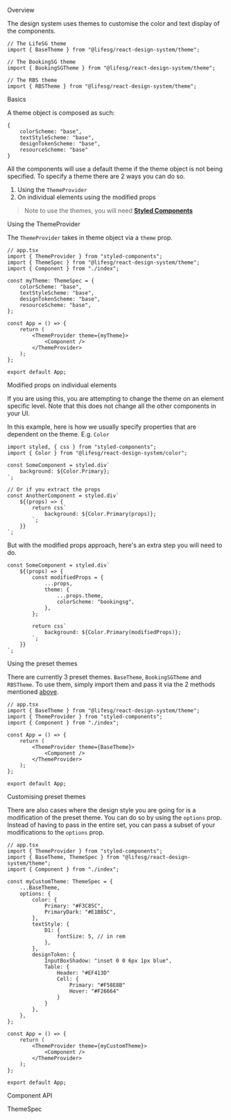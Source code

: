
<Meta title="Getting started/Themes" />

<Title>Themes</Title>

<Secondary>Overview</Secondary>

The design system uses themes to customise the color and text display of the components.

```tsx
// The LifeSG theme
import { BaseTheme } from "@lifesg/react-design-system/theme";

// The BookingSG theme
import { BookingSGTheme } from "@lifesg/react-design-system/theme";

// The RBS theme
import { RBSTheme } from "@lifesg/react-design-system/theme";
```

<Heading3>Basics</Heading3>

A theme object is composed as such:

```tsx
{
    colorScheme: "base",
    textStyleScheme: "base",
    designTokenScheme: "base",
    resourceScheme: "base"
}
```

All the components will use a default theme if the theme object is not being specified. To specify a theme there are 2 ways you can do so.

1. Using the `ThemeProvider`
2. On individual elements using the modified props

> Note to use the themes, you will need [**Styled Components**](https://styled-components.com/docs)

<Heading4>Using the ThemeProvider</Heading4>

The `ThemeProvider` takes in theme object via a `theme` prop.

```tsx
// app.tsx
import { ThemeProvider } from "styled-components";
import { ThemeSpec } from "@lifesg/react-design-system/theme";
import { Component } from "./index";

const myTheme: ThemeSpec = {
    colorScheme: "base",
    textStyleScheme: "base",
    designTokenScheme: "base",
    resourceScheme: "base",
};

const App = () => {
    return (
        <ThemeProvider theme={myTheme}>
            <Component />
        </ThemeProvider>
    );
};

export default App;
```

<Heading4>Modified props on individual elements</Heading4>

If you are using this, you are attempting to change the theme on an element specific level. Note that this does not
change all the other components in your UI.

In this example, here is how we usually specify properties that are dependent on the theme. E.g. `Color`

```tsx
import styled, { css } from "styled-components";
import { Color } from "@lifesg/react-design-system/color";

const SomeComponent = styled.div`
    background: ${Color.Primary};
`;

// Or if you extract the props
const AnotherComponent = styled.div`
    ${(props) => {
        return css`
            background: ${Color.Primary(props)};
        `;
    }}
`;
```

But with the modified props approach, here's an extra step you will need to do.

```tsx
const SomeComponent = styled.div`
    ${(props) => {
        const modifiedProps = {
            ...props,
            theme: {
                ...props.theme,
                colorScheme: "bookingsg",
            },
        };

        return css`
            background: ${Color.Primary(modifiedProps)};
        `;
    }}
`;
```

<Heading3>Using the preset themes</Heading3>

There are currently 3 preset themes. `BaseTheme`, `BookingSGTheme` and `RBSTheme`. To use them, simply import them and pass it via the 2 methods mentioned [above](#basics).

```tsx
// app.tsx
import { BaseTheme } from "@lifesg/react-design-system/theme";
import { ThemeProvider } from "styled-components";
import { Component } from "./index";

const App = () => {
    return (
        <ThemeProvider theme={BaseTheme}>
            <Component />
        </ThemeProvider>
    );
};

export default App;
```

<Heading3>Customising preset themes</Heading3>

There are also cases where the design style you are going for is a modification of the preset theme. You can do so by using the `options` prop. Instead of having to pass in the entire set, you can pass a subset of your modifications to the `options` prop.

```tsx
// app.tsx
import { ThemeProvider } from "styled-components";
import { BaseTheme, ThemeSpec } from "@lifesg/react-design-system/theme";
import { Component } from "./index";

const myCustomTheme: ThemeSpec = {
    ...BaseTheme,
    options: {
        color: {
            Primary: "#F3C85C",
            PrimaryDark: "#E1BB5C",
        },
        textStyle: {
            D1: {
                fontSize: 5, // in rem
            },
        },
        designToken: {
            InputBoxShadow: "inset 0 0 6px 1px blue",
            Table: {
                Header: "#EF413D"
                Cell: {
                    Primary: "#F58E8B"
                    Hover: "#F26664"
                }
            }
        },
    },
};

const App = () => {
    return (
        <ThemeProvider theme={myCustomTheme}>
            <Component />
        </ThemeProvider>
    );
};

export default App;
```

<Secondary>Component API</Secondary>

<Heading3>ThemeSpec</Heading3>

<PropsTable />
